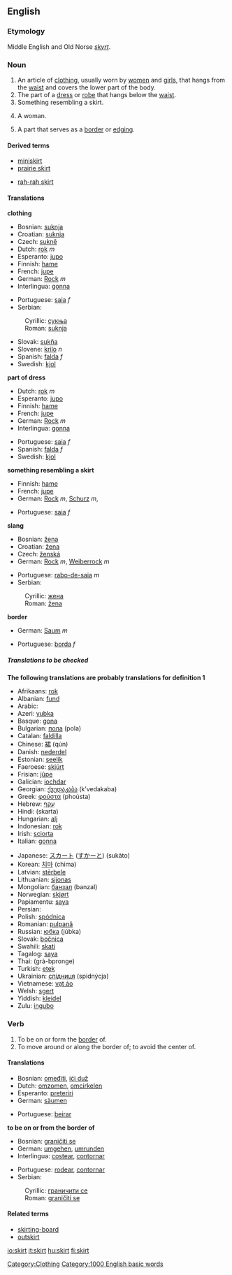 ==English==

===Etymology===
Middle English and Old Norse ''[[skyrt]]''.

===Noun===
{{en-noun|skirt|skirts}}
#An article of [[clothing]], usually worn by [[woman|women]] and [[girl]]s, that hangs from the [[waist]] and covers the lower part of the body.
#The part of a [[dress]] or [[robe]] that hangs below the [[waist]].
#Something resembling a skirt.
#{{slang}} A woman.
#A part that serves as a [[border]] or [[edging]].

====Derived terms====
{{top}}
*[[miniskirt]]
*[[prairie skirt]]
{{mid}}
*[[rah-rah skirt]]
{{bottom}}

====Translations====
'''clothing'''
{{top}}
*Bosnian: [[suknja#Bosnian|suknja]] {{f}}
*Croatian: [[suknja#Croatian|suknja]] {{f}}
*Czech: [[sukně]] {{f}}
*Dutch: [[rok]] ''m''
*Esperanto: [[jupo]]
*Finnish: [[hame]]
*French: [[jupe]] {{f}}
*German: [[Rock]] ''m''
*Interlingua: [[gonna]]
{{mid}}
*Portuguese: [[saia]] ''f''
*Serbian:
:Cyrillic: [[сукња#Serbian|сукња]] {{f}}
:Roman: [[suknja#Serbian|suknja]] {{f}}
*Slovak: [[sukňa]] {{f}}
*Slovene: [[krilo]] ''n''
*Spanish: [[falda]] ''f''
*Swedish: [[kjol]]
{{bottom}}

'''part of dress'''
{{top}}
*Dutch: [[rok]] ''m''
*Esperanto: [[jupo]]
*Finnish: [[hame]]
*French: [[jupe]] {{f}}
*German: [[Rock]] ''m''
*Interlingua: [[gonna]]
{{mid}}
*Portuguese: [[saia]] ''f''
*Spanish: [[falda]] ''f''
*Swedish: [[kjol]]
{{bottom}}

'''something resembling a skirt'''
{{top}}
*Finnish: [[hame]]
*French: [[jupe]] {{f}}
*German: [[Rock]] ''m'', [[Schurz]] ''m'',
{{mid}}
*Portuguese: [[saia]] ''f''
{{bottom}}

'''slang'''
{{top}}
*Bosnian: [[žena#Bosnian|žena]] {{f}}
*Croatian: [[žena#Croatian|žena]] {{f}}
*Czech: [[ženská]] {{f}}
*German: [[Rock]] ''m'', [[Weiberrock]] ''m''
{{mid}}
*Portuguese: [[rabo-de-saia]] ''m''
*Serbian:
:Cyrillic: [[жена#Serbian|жена]] {{f}}
:Roman: [[žena#Serbian|žena]] {{f}}
{{bottom}}

'''border'''
{{top}}
*German: [[Saum]] ''m''
{{mid}}
*Portuguese: [[borda]] ''f''
{{bottom}}

=====Translations to be checked=====
'''The following translations are probably translations for definition 1'''
{{top}}
*Afrikaans: [[rok]]
*Albanian: [[fund]]
*Arabic: {{ARchar|[[التنورة]]}}
*Azeri: [[yubka]]
*Basque: [[gona]]
*Bulgarian: [[пола]] (pola)
*Catalan: [[faldilla]]
*Chinese: [[裙]] (qún)
*Danish: [[nederdel]]
*Estonian: [[seelik]]
*Faeroese: [[skjúrt]]
*Frisian: [[jûpe]]
*Galician: [[iochdar]]
*Georgian: [[ქვედაკაბა]] (k’vedakaba)
*Greek: [[φούστα]] (phoústa)
*Hebrew: [[עָקַף]]
*Hindi: (skarta)
*Hungarian: [[alj]]
*Indonesian: [[rok]]
*Irish: [[sciorta]]
*Italian: [[gonna]]
{{mid}}
*Japanese: [[スカート]] ([[すかーと]]) (sukāto)
*Korean: [[치마]] (chima)
*Latvian: [[stērbele]]
*Lithuanian: [[sijonas]]
*Mongolian: [[банзал]] (banzal)
*Norwegian: [[skjørt]]
*Papiamentu: [[saya]]
*Persian: {{FAchar|[[ﻥﺘﺨﻭﺩ ﻥﻤﺍﺩ]]}}
*Polish: [[spódnica]]
*Romanian: [[pulpană]]
*Russian: [[юбка]] (júbka)
*Slovak: [[bočnica]]
*Swahili: [[skati]]
*Tagalog: [[saya]]
*Thai: {{THchar|[[กระโปรง]]}} (grà-bpronge)
*Turkish: [[etek]]
*Ukrainian: [[спідниця]] (spidnýcja)
*Vietnamese: [[vạt áo]]
*Welsh: [[sgert]]
*Yiddish: [[kleidel]]
*Zulu: [[ingubo]]
{{bottom}}

===Verb===
{{en-verb|skirt|skirts|skirted|skirting}}
#To be on or form the [[border]] of.
#To move around or along the border of; to avoid the center of.

====Translations====
{{top}}
*Bosnian: [[omeđiti]], [[ići duž]]
*Dutch: [[omzomen]], [[omcirkelen]]
*Esperanto: [[preteriri]]
*German: [[säumen]]
{{mid}}
*Portuguese: [[beirar]]
{{bottom}}

'''to be on or from the border of'''
{{top}}
*Bosnian: [[graničiti se]]
*German: [[umgehen]], [[umrunden]]
*Interlingua: [[costear]], [[contornar]]
{{mid}}
*Portuguese: [[rodear]], [[contornar]]
*Serbian:
:Cyrillic: [[граничити се]]
:Roman: [[graničiti se]]
{{bottom}}

====Related terms====
*[[skirting-board]]
*[[outskirt]]

[[Category:Clothing]]
[[Category:1000 English basic words]]

[[io:skirt]]
[[it:skirt]]
[[hu:skirt]]
[[fi:skirt]]